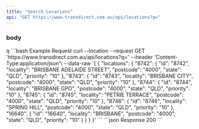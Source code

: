 ```yaml
---
title: "Search Locations"
api: "GET https://www.transdirect.com.au/api/locations?q="
---
```

### body
<ParamField path="q" type="string">
q
</ParamField>
<RequestExample>
```bash Example Request
curl --location --request GET 'https://www.transdirect.com.au/api/locations?q='
--header 'Content-Type:application/json'\
--data-raw '{
{
  "locations": {
    "8742": {
      "id": "8742",
      "locality": "BRISBANE ADELAIDE STREET",
      "postcode": "4000",
      "state": "QLD",
      "priority": "10"
    },
    "8743": {
      "id": "8743",
      "locality": "BRISBANE CITY",
      "postcode": "4000",
      "state": "QLD",
      "priority": "10"
    },
    "8744": {
      "id": "8744",
      "locality": "BRISBANE GPO",
      "postcode": "4000",
      "state": "QLD",
      "priority": "10"
    },
    "8745": {
      "id": "8745",
      "locality": "PETRIE TERRACE",
      "postcode": "4000",
      "state": "QLD",
      "priority": "10"
    },
    "8746": {
      "id": "8746",
      "locality": "SPRING HILL",
      "postcode": "4000",
      "state": "QLD",
      "priority": "10"
    },
    "16640": {
      "id": "16640",
      "locality": "BRISBANE",
      "postcode": "4000",
      "state": "QLD",
      "priority": "10"
    }
  }
}
}'
``` 
</RequestExample>   
<ResponseExample>
```json Response
 200
```
</ResponseExample>